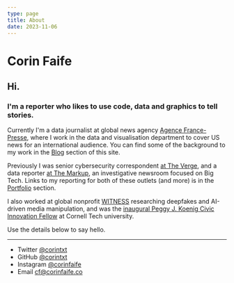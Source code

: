 ```yaml
---
type: page
title: About
date: 2023-11-06
---
```


# Corin Faife

## Hi.

### I'm a reporter who likes to use code, data and graphics to tell stories.

Currently I'm a data journalist at global news agency [Agence France-Presse](https://www.afp.com/en),
where I work in the data and visualisation department to cover US news for an international audience. 
You can find some of the background to my work in the [Blog](/posts) section of this site.

Previously I was senior cybersecurity correspondent [at The Verge](https://www.theverge.com/authors/corin-faife), and a data reporter [at The Markup](https://themarkup.org/people/corin-faife), an investigative newsroom focused on Big Tech. 
Links to my reporting for both of these outlets (and more) is in the [Portfolio](/portfolio) section.

I also worked at global nonprofit [WITNESS](https://www.witness.org/) researching deepfakes and AI-driven media manipulation, and was the [inaugural Peggy J. Koenig Civic Innovation Fellow](https://www.dli.tech.cornell.edu/members/Faife) at Cornell Tech university.

Use the details below to say hello.

---

- Twitter [@corintxt](https://twitter.com/corintxt)
- GitHub [@corintxt](https://github.com/corintxt)
- Instagram [@corinfaife](https://instagram.com/corinfaife)
- Email cf@corinfaife.co